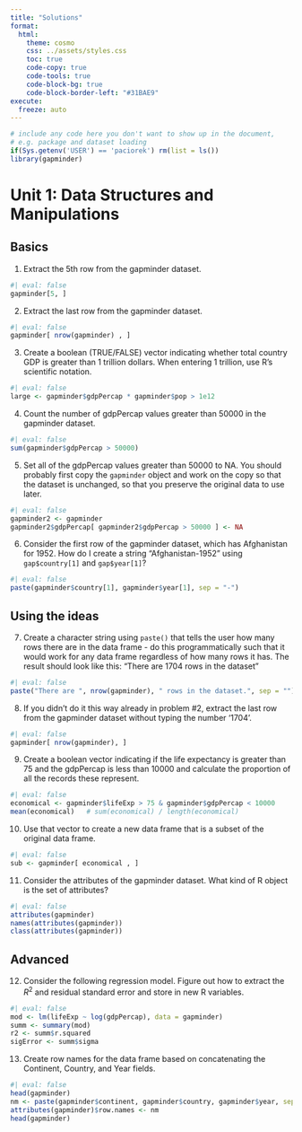 ```yaml
---
title: "Solutions"
format:
  html:
    theme: cosmo
    css: ../assets/styles.css
    toc: true
    code-copy: true
    code-tools: true
    code-block-bg: true
    code-block-border-left: "#31BAE9"
execute:
  freeze: auto
---
```


```r
# include any code here you don't want to show up in the document,
# e.g. package and dataset loading
if(Sys.getenv('USER') == 'paciorek') rm(list = ls())
library(gapminder)
```

# Unit 1: Data Structures and Manipulations


## Basics

1) Extract the 5th row from the gapminder dataset.

```r
#| eval: false
gapminder[5, ]
```

2) Extract the last row from the gapminder dataset. 

```r
#| eval: false
gapminder[ nrow(gapminder) , ]
```

3) Create a boolean (TRUE/FALSE) vector indicating whether total country GDP is greater than 1 trillion dollars. When entering 1 trillion, use R's scientific notation.

```r
#| eval: false
large <- gapminder$gdpPercap * gapminder$pop > 1e12
```

4) Count the number of gdpPercap values greater than 50000 in the gapminder dataset.

```r
#| eval: false
sum(gapminder$gdpPercap > 50000)
```

5) Set all of the gdpPercap values greater than 50000 to NA. You should probably first copy the `gapminder` object and work on the copy so that the dataset is unchanged, so that you preserve the original data to use later.

```r
#| eval: false
gapminder2 <- gapminder
gapminder2$gdpPercap[ gapminder2$gdpPercap > 50000 ] <- NA
```

6) Consider the first row of the gapminder dataset, which has Afghanistan for 1952. How do I create a string "Afghanistan-1952" using `gap$country[1]` and `gap$year[1]`?

```r
#| eval: false
paste(gapminder$country[1], gapminder$year[1], sep = "-")
```

## Using the ideas

7) Create a character string using `paste()` that tells the user how many rows there are in the data frame - do this programmatically such that it would work for any data frame regardless of how many rows it has. The result should look like this: "There are 1704 rows in the dataset"

```r
#| eval: false
paste("There are ", nrow(gapminder), " rows in the dataset.", sep = "")
```

8) If you didn't do it this way already in problem #2, extract the last row from the gapminder dataset without typing the number '1704'.

```r
#| eval: false
gapminder[ nrow(gapminder), ]
```

9) Create a boolean vector indicating if the life expectancy is greater than 75 and the gdpPercap is less than 10000 and calculate the proportion of all the records these represent.

```r
#| eval: false
economical <- gapminder$lifeExp > 75 & gapminder$gdpPercap < 10000
mean(economical)   # sum(economical) / length(economical)
```

10) Use that vector to create a new data frame that is a subset of the original data frame.

```r
#| eval: false
sub <- gapminder[ economical , ]
```

11) Consider the attributes of the gapminder dataset. What kind of R object is the set of attributes?

```r
#| eval: false
attributes(gapminder)
names(attributes(gapminder))
class(attributes(gapminder))
```

## Advanced

12) Consider the following regression model.  Figure out how to extract the $R^2$ and residual standard error and store in new R variables. 

```r
#| eval: false
mod <- lm(lifeExp ~ log(gdpPercap), data = gapminder)
summ <- summary(mod)
r2 <- summ$r.squared
sigError <- summ$sigma
```


13) Create row names for the data frame based on concatenating the Continent, Country, and Year fields.

```r
#| eval: false
head(gapminder)
nm <- paste(gapminder$continent, gapminder$country, gapminder$year, sep = "-")
attributes(gapminder)$row.names <- nm
head(gapminder)
```